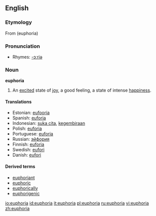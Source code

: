 ==English==
{{wikipedia}}

===Etymology===
From {{AGr.}} '''{{polytonic|[[εὐφορία]]}}''' (euphoria)

===Pronunciation===
*Rhymes: [[Rhymes:English:-ɔːriə|-ɔːriə]]

===Noun===
'''euphoria'''

# An [[excited]] state of [[joy]], a good feeling, a state of intense [[happiness]].

====Translations====
*Estonian: [[eufooria]]
*Spanish: [[euforia]]
*Indonesian: [[suka cita]], [[gembira|kegembiraan]]
*Polish: [[euforia]] {{f}}
*Portuguese: [[euforia]] {{f}}
*Russian: [[эйфория]] {{f}}
*Finnish: [[euforia]]
*Swedish: [[eufori]]
*Danish: [[eufori]]

====Derived terms====
* [[euphoriant]]
* [[euphoric]]
* [[euphorically]]
* [[euphorigenic]]

[[io:euphoria]]
[[id:euphoria]]
[[it:euphoria]]
[[pl:euphoria]]
[[ru:euphoria]]
[[vi:euphoria]]
[[zh:euphoria]]